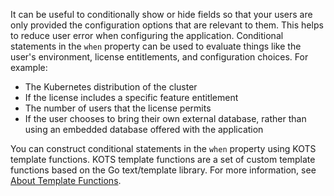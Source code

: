 It can be useful to conditionally show or hide fields so that your users are only provided the configuration options that are relevant to them. This helps to reduce user error when configuring the application. Conditional statements in the `when` property can be used to evaluate things like the user's environment, license entitlements, and configuration choices. For example:
* The Kubernetes distribution of the cluster
* If the license includes a specific feature entitlement
* The number of users that the license permits
* If the user chooses to bring their own external database, rather than using an embedded database offered with the application

You can construct conditional statements in the `when` property using KOTS template functions. KOTS template functions are a set of custom template functions based on the Go text/template library. For more information, see [About Template Functions](/reference/template-functions-about).